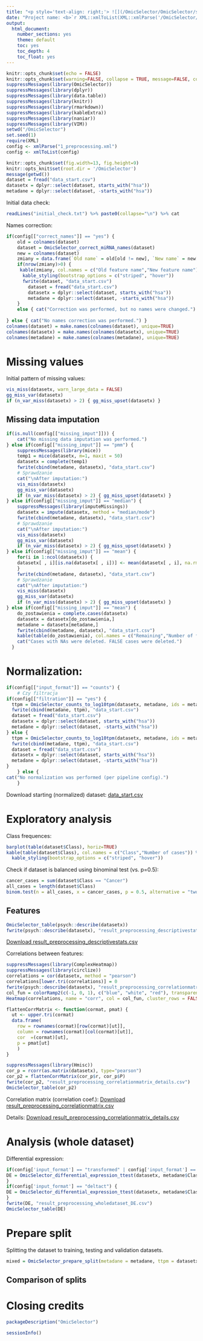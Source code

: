 ---
title: "<p style='text-align: right;'> ![](/OmicSelector/OmicSelector/static/logo.png){width=3in} </p><hr> Preprocessing report"
date: "Project name: <b>`r XML::xmlToList(XML::xmlParse('/OmicSelector/1_preprocessing.xml'))[['project_name']]`</b> | Analysis date: `r format(Sys.time(), '%Y-%m-%d')`<br />Generated by <a href='https://github.com/kstawiski/OmicSelector' target='_blank'>OmicSelector</a>.<hr>"  
output:
  html_document:
    number_sections: yes
    theme: default
    toc: yes
    toc_depth: 4
    toc_float: yes
---

```{r setup, include=FALSE}
knitr::opts_chunk$set(echo = FALSE)
knitr::opts_chunk$set(warning=FALSE, collapse = TRUE, message=FALSE, comment = "")
suppressMessages(library(OmicSelector))
suppressMessages(library(dplyr))
suppressMessages(library(data.table))
suppressMessages(library(knitr))
suppressMessages(library(rmarkdown))
suppressMessages(library(kableExtra))
suppressMessages(library(naniar))
suppressMessages(library(VIM))
setwd("/OmicSelector")
set.seed(1)
require(XML)
config <- xmlParse("1_preprocessing.xml")
config <- xmlToList(config)

knitr::opts_chunk$set(fig.width=13, fig.height=9) 
knitr::opts_knit$set(root.dir = '/OmicSelector')
message(getwd())
dataset = fread("data_start.csv")
datasetx = dplyr::select(dataset, starts_with("hsa"))
metadane = dplyr::select(dataset, -starts_with("hsa"))
```
Initial data check:

```{r print-init-check}
readLines("initial_check.txt") %>% paste0(collapse="\n") %>% cat
```

Names correction:

```{r names-correction}
if(config[["correct_names"]] == "yes") {
    old = colnames(dataset)
    dataset = OmicSelector_correct_miRNA_names(dataset)
    new = colnames(dataset)
    zmiany = data.frame(`Old name` = old[old != new], `New name` = new[old != new])
    if(nrow(zmiany)>0) {
     kable(zmiany, col.names = c("Old feature name","New feature name")) %>%
      kable_styling(bootstrap_options = c("striped", "hover"))
      fwrite(dataset, "data_start.csv")
        dataset = fread("data_start.csv")
        datasetx = dplyr::select(dataset, starts_with("hsa"))
        metadane = dplyr::select(dataset, -starts_with("hsa"))
    }
    else { cat("Correction was performed, but no names were changed.") }
    
} else { cat("No names correction was performed.") }
colnames(dataset) = make.names(colnames(dataset), unique=TRUE)
colnames(datasetx) = make.names(colnames(datasetx), unique=TRUE)
colnames(metadane) = make.names(colnames(metadane), unique=TRUE)
```

# Missing values

Initial pattern of missing values:

```{r plot-missing-values}
vis_miss(datasetx, warn_large_data = FALSE)
gg_miss_var(datasetx)
if (n_var_miss(datasetx) > 2) { gg_miss_upset(datasetx) }
```

## Missing data imputation

```{r missing-values-imputation}
if(is.null(config[["missing_imput"]])) {
    cat("No missing data imputation was performed.")
} else if(config[["missing_imput"]] == "pmm") {
    suppressMessages(library(mice))
    temp1 = mice(datasetx, m=1, maxit = 50)
    datasetx = complete(temp1)
    fwrite(cbind(metadane, datasetx), "data_start.csv")
    # Sprawdzanie
    cat("\nAfter imputation:")
    vis_miss(datasetx)
    gg_miss_var(datasetx)
    if (n_var_miss(datasetx) > 2) { gg_miss_upset(datasetx) }
} else if(config[["missing_imput"]] == "median") {
    suppressMessages(library(imputeMissings))
    datasetx = impute(datasetx, method = "median/mode")
    fwrite(cbind(metadane, datasetx), "data_start.csv")
    # Sprawdzanie
    cat("\nAfter imputation:")
    vis_miss(datasetx)
    gg_miss_var(datasetx)
    if (n_var_miss(datasetx) > 2) { gg_miss_upset(datasetx) }
} else if(config[["missing_imput"]] == "mean") {
    for(i in 1:ncol(datasetx)) {
    datasetx[ , i][is.na(datasetx[ , i])] <- mean(datasetx[ , i], na.rm = TRUE)
    }
    fwrite(cbind(metadane, datasetx), "data_start.csv")
    # Sprawdzanie
    cat("\nAfter imputation:")
    vis_miss(datasetx)
    gg_miss_var(datasetx)
    if (n_var_miss(datasetx) > 2) { gg_miss_upset(datasetx) }
} else if(config[["missing_imput"]] == "mean") {
    do_zostawienia = complete.cases(datasetx)
    datasetx = datasetx[do_zostawienia,]
    metadane = datasetx[metadane,]
    fwrite(cbind(metadane, datasetx), "data_start.csv")
    kable(table(do_zostawienia), col.names = c("Remaining","Number of features")) %>% kable_styling(bootstrap_options = c("striped", "hover")) 
    cat("Cases with NAs were deleted. FALSE cases were deleted.")
  }
```

# Normalization:

```{r normalization}
if(config[["input_format"]] == "counts") {
    # Czy filtracja
if(config[["filtration"]] == "yes") { 
  ttpm = OmicSelector_counts_to_log10tpm(datasetx, metadane, ids = metadane$sample, filtr = T, filtr_minimalcounts = config[["filtration_mincounts"]], filtr_howmany = config[["filtration_propotion"]]) 
  fwrite(cbind(metadane, ttpm), "data_start.csv")
  dataset = fread("data_start.csv")
  datasetx = dplyr::select(dataset, starts_with("hsa"))
  metadane = dplyr::select(dataset, -starts_with("hsa"))
} else { 
  ttpm = OmicSelector_counts_to_log10tpm(datasetx, metadane, ids = metadane$sample, filtr = F) 
  fwrite(cbind(metadane, ttpm), "data_start.csv")
  dataset = fread("data_start.csv")
  datasetx = dplyr::select(dataset, starts_with("hsa"))
  metadane = dplyr::select(dataset, -starts_with("hsa"))
}  
    } else { 
cat("No normalization was performed (per pipeline config).")
    }
```

Download starting (normalized) dataset: [data_start.csv](/e/files/data_start.csv)

# Exploratory analysis

Class frequences:

```{r class-fequences, fig.height = 4}
barplot(table(dataset$Class), horiz=TRUE)
kable(table(dataset$Class), col.names = c("Class","Number of cases")) %>%
  kable_styling(bootstrap_options = c("striped", "hover"))
```

Check if dataset is balanced using binominal test (vs. p=0.5):

```{r binominal-test}
cancer_cases = sum(dataset$Class == "Cancer")
all_cases = length(dataset$Class)
binom.test(n = all_cases, x = cancer_cases, p = 0.5, alternative = "two.sided")
```

## Features 

```{r features}
OmicSelector_table(psych::describe(datasetx))
fwrite(psych::describe(datasetx), "result_preprocessing_descriptivestats.csv")
```

[Download result_preprocessing_descriptivestats.csv](/e/files/result_preprocessing_descriptivestats.csv)

Correlations between features:

```{r correlations}
suppressMessages(library(ComplexHeatmap))
suppressMessages(library(circlize))
correlations = cor(datasetx, method = "pearson")
correlations[lower.tri(correlations)] = 0
fwrite(psych::describe(datasetx), "result_preprocessing_correlationmatrix.csv")
col_fun = colorRamp2(c(-1, 0, 1), c("blue", "white", "red"), transparency = 0.5)
Heatmap(correlations, name = "corr", col = col_fun, cluster_rows = FALSE, cluster_columns = FALSE, show_row_names = FALSE, show_column_names = FALSE)

flattenCorrMatrix <- function(cormat, pmat) {
  ut <- upper.tri(cormat)
  data.frame(
    row = rownames(cormat)[row(cormat)[ut]],
    column = rownames(cormat)[col(cormat)[ut]],
    cor  =(cormat)[ut],
    p = pmat[ut]
    )
}

suppressMessages(library(Hmisc)) 
cor_p = rcorr(as.matrix(datasetx), type="pearson")
cor_p2 = flattenCorrMatrix(cor_p$r, cor_p$P)
fwrite(cor_p2, "result_preprocessing_correlationmatrix_details.csv")
OmicSelector_table(cor_p2)
```
Correlation matrix (correlation coef.): [Download result_preprocessing_correlationmatrix.csv](/e/files/result_preprocessing_correlationmatrix.csv)

Details: [Download result_preprocessing_correlationmatrix_details.csv](/e/files/result_preprocessing_correlationmatrix_details.csv)

# Analysis (whole dataset)

Differential expression:

```{r wholeset-de}
if(config['input_format'] == "transformed" | config['input_format'] == "counts") {
DE = OmicSelector_differential_expression_ttest(datasetx, metadane$Class, mode = "logtpm")
}
if(config['input_format'] == "deltact") {
DE = OmicSelector_differential_expression_ttest(datasetx, metadane$Class, mode = "deltact")
}
fwrite(DE, "result_preprocessing_wholedataset_DE.csv")
OmicSelector_table(DE)
```


# Prepare split

Splitting the dataset to training, testing and validation datasets.

```{r prepare-split}
mixed = OmicSelector_prepare_split(metadane = metadane, ttpm = datasetx, train_proc = as.numeric(config[["training_split"]]))
```

## Comparison of splits



# Closing credits 

```{r package}
packageDescription("OmicSelector")
```

```{r session-info}
sessionInfo()
```
